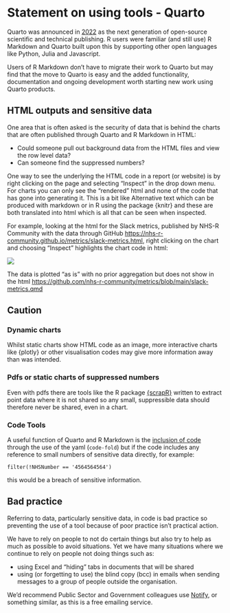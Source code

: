 # Statement on using tools - Quarto

Quarto was announced in [2022](https://posit.co/blog/announcing-quarto-a-new-scientific-and-technical-publishing-system/) as the next generation of open-source scientific and technical publishing. R users were familiar (and still use) R Markdown and Quarto built upon this by supporting other open languages like Python, Julia and Javascript.

Users of R Markdown don't have to migrate their work to Quarto but may find that the move to Quarto is easy and the added functionality, documentation and ongoing development worth starting new work using Quarto products.

## HTML outputs and sensitive data

One area that is often asked is the security of data that is behind the charts that are often published through Quarto and R Markdown in HTML:

-   Could someone pull out background data from the HTML files and view the row level data?
-   Can someone find the suppressed numbers?

One way to see the underlying the HTML code in a report (or website) is by right clicking on the page and selecting "Inspect" in the drop down menu. For charts you can only see the "rendered" html and none of the code that has gone into generating it. This is a bit like Alternative text which can be produced with markdown or in R using the package {knitr} and these are both translated into html which is all that can be seen when inspected.

For example, looking at the html for the Slack metrics, published by NHS-R Community with the data through GitHub <https://nhs-r-community.github.io/metrics/slack-metrics.html>, right clicking on the chart and choosing "Inspect" highlights the chart code in html:

![](img/screenshot-inspect.PNG){fig-alt="Screenshot of the Quarto report and chart, then html windown and then css window."}

The data is plotted "as is" with no prior aggregation but does not show in the html <https://github.com/nhs-r-community/metrics/blob/main/slack-metrics.qmd>

## Caution 
### Dynamic charts

Whilst static charts show HTML code as an image, more interactive charts like {plotly} or other visualisation codes may give more information away than was intended.

### Pdfs or static charts of suppressed numbers

Even with pdfs there are tools like the R package [{scrapR}](https://github.com/adamkucharski/scrapR) written to extract point data where it is not shared so any small, suppressible data should therefore never be shared, even in a chart.

### Code Tools

A useful function of Quarto and R Markdown is the [inclusion of code](https://quarto.org/docs/output-formats/html-code.html#code-tools) through the use of the yaml (`code-fold`) but if the code includes any reference to small numbers of sensitive data directly, for example:

```
filter(!NHSNumber == '4564564564')
```
this would be a breach of sensitive information. 

:::{.callout-warning collapse=false appearance='default' icon=true}
## Bad practice
Referring to data, particularly sensitive data, in code is bad practice so preventing the use of a tool because of poor practice isn't practical action. 
:::

We have to rely on people to not do certain things but also try to help as much as possible to avoid situations.
Yet we have many situations where we continue to rely on people not doing things such as:

- using Excel and "hiding" tabs in documents that will be shared
- using (or forgetting to use) the blind copy (bcc) in emails when sending messages to a group of people outside the organisation.

::: aside
We'd recommend Public Sector and Government colleagues use [Notify](https://www.notifications.service.gov.uk/), or something similar, as this is a free emailing service.
:::

